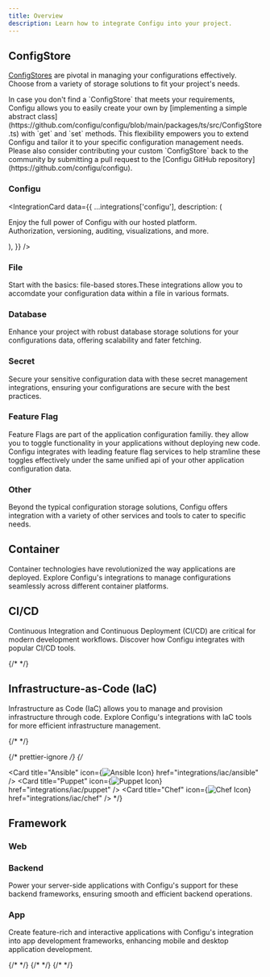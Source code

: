 ```yaml
---
title: Overview
description: Learn how to integrate Configu into your project.
---
```



<Construction />

## ConfigStore

[ConfigStores](/introduction/concepts#configstore) are pivotal in managing your configurations effectively. Choose from a variety of storage solutions to fit your project's needs.

<Tip>
  In case you don't find a `ConfigStore` that meets your requirements, Configu allows you to easily create your own by
  [implementing a simple abstract class](https://github.com/configu/configu/blob/main/packages/ts/src/ConfigStore.ts)
  with `get` and `set` methods. This flexibility empowers you to extend Configu and tailor it to your specific
  configuration management needs. Please also consider contributing your custom `ConfigStore` back to the community by
  submitting a pull request to the [Configu GitHub repository](https://github.com/configu/configu).
</Tip>

### Configu

<IntegrationCard
  data={{
    ...integrations['configu'],
    description: (
      <p>
        Enjoy the full power of Configu with our hosted platform.
        <br />
        Authorization, versioning, auditing, visualizations, and more.
      </p>
    ),
  }}
/>

### File

Start with the basics: file-based stores.These integrations allow you to accomdate your configuration data within a file in various formats.

<CardGroup cols={4}>
  <IntegrationCard data={integrations['json-file']} />
  <IntegrationCard data={integrations['csv-file']} />
  <IntegrationCard data={integrations['xml-file']} />
  <IntegrationCard data={integrations['ini-file']} />
  <IntegrationCard data={integrations['toml-file']} />
</CardGroup>

### Database

Enhance your project with robust database storage solutions for your configurations data, offering scalability and fater fetching.

<CardGroup cols={4}>
  <IntegrationCard data={integrations['sqlite']} />
  <IntegrationCard data={integrations['mysql']} />
  <IntegrationCard data={integrations['mariadb']} />
  <IntegrationCard data={integrations['postgresql']} />
  <IntegrationCard data={integrations['cockroachdb']} />
  <IntegrationCard data={integrations['mssql']} />
</CardGroup>

### Secret

Secure your sensitive configuration data with these secret management integrations, ensuring your configurations are secure with the best practices.

<CardGroup cols={4}>
  <IntegrationCard data={integrations['hashicorp-vault']} />
  <IntegrationCard data={integrations['aws-secrets-manager']} />
  <IntegrationCard data={integrations['azure-key-vault']} />
  <IntegrationCard data={integrations['gcp-secret-manager']} />
  <IntegrationCard data={integrations['kubernetes-secret']} />
</CardGroup>

### Feature Flag

Feature Flags are part of the application configuration familiy. they allow you to toggle functionality in your applications without deploying new code. Configu integrates with leading feature flag services to help stramline these toggles effectively under the same unified api of your other application configuration data.

<CardGroup cols={4}>
  <IntegrationCard data={integrations['launchdarkly']} />
  <IntegrationCard data={integrations['cloudbees-feature-management']} />
  <IntegrationCard data={integrations['split']} />
</CardGroup>

### Other

Beyond the typical configuration storage solutions, Configu offers integration with a variety of other services and tools to cater to specific needs.

<CardGroup cols={4}>
  <IntegrationCard data={integrations['in-memory']} />
  <IntegrationCard data={integrations['aws-parameter-store']} />
  <IntegrationCard data={integrations['localforage']} />
</CardGroup>

## Container

Container technologies have revolutionized the way applications are deployed. Explore Configu's integrations to manage configurations seamlessly across different container platforms.

<CardGroup cols={4}>
  <IntegrationCard data={integrations['docker']} />
  <IntegrationCard data={integrations['docker-compose']} />
  <IntegrationCard data={integrations['kubernetes']} />
  <IntegrationCard data={integrations['aws-ecs']} />
</CardGroup>

## CI/CD

Continuous Integration and Continuous Deployment (CI/CD) are critical for modern development workflows. Discover how Configu integrates with popular CI/CD tools.

<CardGroup cols={4}>
  <IntegrationCard data={integrations['jenkins']} />
  <IntegrationCard data={integrations['github-actions']} />
  <IntegrationCard data={integrations['circleci']} />
  <IntegrationCard data={integrations['gitlab-cicd']} />
  {/* <IntegrationCard data={integrations["azure-pipelines"]} /> */}
</CardGroup>

## Infrastructure-as-Code (IaC)

Infrastructure as Code (IaC) allows you to manage and provision infrastructure through code. Explore Configu's integrations with IaC tools for more efficient infrastructure management.

<CardGroup cols={4}>
  <IntegrationCard data={integrations['terraform']} />
  {/* <IntegrationCard data={integrations["vagrant"]} /> */}
  <IntegrationCard data={integrations['helm']} />
  <IntegrationCard data={integrations['aws-cdk']} />
  <IntegrationCard data={integrations['pulumi']} />
</CardGroup>

{/* prettier-ignore */}
{/* <CardGroup cols={4}>

  <Card
    title="Ansible"
    icon={<img alt="Ansible Icon" noZoom src="https://api.iconify.design/logos:ansible.svg?width=24&height=24" />}
    href="integrations/iac/ansible"
  />
  <Card
    title="Puppet"
    icon={<img alt="Puppet Icon" noZoom src="https://api.iconify.design/logos:puppet-icon.svg?width=24&height=24" />}
    href="integrations/iac/puppet"
  />
  <Card
    title="Chef"
    icon={<img alt="Chef Icon" noZoom src="https://api.iconify.design/logos:chef.svg?width=24&height=24" />}
    href="integrations/iac/chef"
  />
</CardGroup> */}

## Framework

### Web

<CardGroup cols={4}>
  <IntegrationCard data={integrations['vite']} />
  <IntegrationCard data={integrations['nextjs']} />
  <IntegrationCard data={integrations['remix']} />
  <IntegrationCard data={integrations['gatsby']} />
  <IntegrationCard data={integrations['astro']} />
  <IntegrationCard data={integrations['nuxt']} />
  <IntegrationCard data={integrations['sveltekit']} />
</CardGroup>

### Backend

Power your server-side applications with Configu's support for these backend frameworks, ensuring smooth and efficient backend operations.

<CardGroup cols={4}>
  <IntegrationCard data={integrations['express']} />
  <IntegrationCard data={integrations['nestjs']} />
  <IntegrationCard data={integrations['fastify']} />
</CardGroup>

<CardGroup cols={4}>
  <IntegrationCard data={integrations['django']} />
  <IntegrationCard data={integrations['flask']} />
  <IntegrationCard data={integrations['fastapi']} />
</CardGroup>

<CardGroup cols={4}>
  <IntegrationCard data={integrations['laravel']} />
  <IntegrationCard data={integrations['symfony']} />
</CardGroup>

<CardGroup cols={4}>
  <IntegrationCard data={integrations['rails']} />
  <IntegrationCard data={integrations['spring']} />
  <IntegrationCard data={integrations['aspnet']} />
</CardGroup>

<CardGroup cols={4}>
  <IntegrationCard data={integrations['wordpress']} />
  <IntegrationCard data={integrations['strapi']} />
</CardGroup>

### App

Create feature-rich and interactive applications with Configu's integration into app development frameworks, enhancing mobile and desktop application development.

<CardGroup cols={4}>
  <IntegrationCard data={integrations['expo']} />
  <IntegrationCard data={integrations['react-native']} />
  <IntegrationCard data={integrations['flutter']} />
  {/* <IntegrationCard data={integrations["ionic"]} /> */}
  {/* <IntegrationCard data={integrations["cordova"]} /> */}
</CardGroup>

<CardGroup cols={4}>
  <IntegrationCard data={integrations['electron']} />
  {/* <IntegrationCard data={integrations["nwjs"]} /> */}
</CardGroup>
